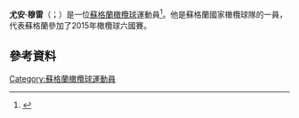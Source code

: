 {{Expand language|1=en|time=2021-04-08T05:20:44+00:00}}
'''尤安·穆雷'''（{{lang-en|Euan Murray}}；{{bd|1980年|8月7日}}）是一位[[蘇格蘭|蘇格蘭]][[橄欖球|橄欖球]]運動員<ref>{{cite news|url=http://www.bbc.com/sport/0/rugby-union/27927467|title=Euan Murray: Glasgow Warriors return for Scotland prop|work=[[BBC|BBC]]|accessdate=26 November 2014|archive-date=2015-09-24|archive-url=https://web.archive.org/web/20150924232215/http://www.bbc.com/sport/0/rugby-union/27927467|dead-url=no}}</ref>。他是蘇格蘭國家橄欖球隊的一員，代表蘇格蘭參加了2015年橄欖球六國賽。
==參考資料==
{{Reflist}}
[[Category:蘇格蘭橄欖球運動員|Category:蘇格蘭橄欖球運動員]]